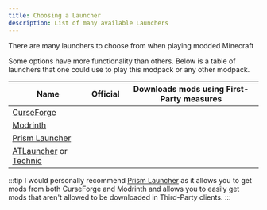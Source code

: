 ```yaml
---
title: Choosing a Launcher
description: List of many available Launchers
---
```



There are many launchers to choose from when playing modded Minecraft

Some options have more functionality than others. Below is a table of launchers that one could use to play this modpack or any other modpack.

| Name                                                                                                                             | Official                                                  | Downloads mods using First-Party measures                 |
| -------------------------------------------------------------------------------------------------------------------------------- | --------------------------------------------------------- | --------------------------------------------------------- |
| [CurseForge](https://www.curseforge.com/download/app) <Icon name="simple-icons:curseforge" size="1.2em" class="inline-table"  /> | <Icon name="twemoji:check-box-with-check" size="1.2em" /> | <Icon name="twemoji:check-box-with-check" size="1.2em" /> |
| [Modrinth](https://modrinth.com/app) <Icon name="simple-icons:modrinth" size="1.2em" class="inline-table" />                     | <Icon name="twemoji:check-box-with-check" size="1.2em" /> | <Icon name="twemoji:check-box-with-check" size="1.2em" /> |
| [Prism Launcher](https://github.com/PrismLauncher/PrismLauncher)                                                                 | <Icon name="twemoji:cross-mark" size="1.2em" />           | <Icon name="twemoji:cross-mark" size="1.2em" />           |
| [ATLauncher](https://atlauncher.com/) or [Technic](https://www.technicpack.net/)                                                 | <Icon name="twemoji:cross-mark" size="1.2em" />           | <Icon name="twemoji:cross-mark" size="1.2em" />           |

:::tip
I would personally recommend [Prism Launcher](https://github.com/PrismLauncher/PrismLauncher) as it allows you to get mods from both CurseForge and Modrinth and allows you to easily get mods that aren't allowed to be downloaded in Third-Party clients.
:::
